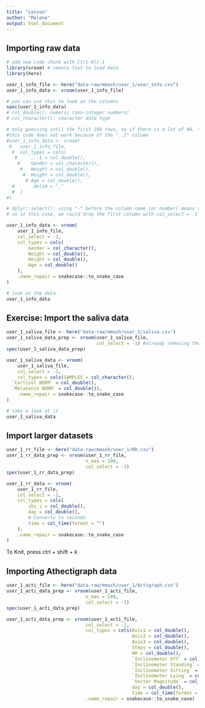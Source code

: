 ```yaml
---
title: "Lesson"
author: "Malene"
output: html_document
---
```


## Importing raw data

```r
# add new code chunk with Ctrl-Alt-I
library(vroom) # veeery fast to load data
library(here)
```

```r
user_1_info_file <- here("data-raw/mmash/user_1/user_info.csv")
user_1_info_data <- vroom(user_1_info_file)

# you can use this to look at the columns
spec(user_1_info_data)
# col_double(): numeric (non-integer numbers) 
# col_character(): character data type

# only guessing until the first 100 rows, so if there is a lot of NA, then it will maybe assign the wrong type
#this code does not work because of the "..1" column
#user_1_info_data <- vroom(
 #   user_1_info_file,
  #  col_types = cols(
   #     ...1 = col_double(),
    #    Gender = col_character(),
     #   Weight = col_double(),
      #  Height = col_double(),
       # Age = col_double(),
  #      .delim = ","
  #  )
#)

# dplyr::select(): using "-" before the column name (or number) means to drop the column, 
# so in this case, we could drop the first column with col_select = -1

user_1_info_data <- vroom(
    user_1_info_file,
    col_select = -1,
    col_types = cols(
        Gender = col_character(),
        Weight = col_double(),
        Height = col_double(),
        Age = col_double()
    ),
    .name_repair = snakecase::to_snake_case
)

# look at the data
user_1_info_data

```


## Exercise: Import the saliva data

```r
user_1_saliva_file <- here("data-raw/mmash/user_1/saliva.csv")
user_1_saliva_data_prep <- vroom(user_1_saliva_file,
                                 col_select = -1) #already removing the first column
spec(user_1_saliva_data_prep)

user_1_saliva_data <- vroom(
    user_1_saliva_file,
    col_select = -1,
    col_types = cols(SAMPLES = col_character(),
  `Cortisol NORM` = col_double(),
  `Melatonin NORM` = col_double()),
    .name_repair = snakecase::to_snake_case
)

# take a look at it
user_1_saliva_data
```

## Import larger datasets
```r
user_1_rr_file <- here("data-raw/mmash/user_1/RR.csv")
user_1_rr_data_prep <- vroom(user_1_rr_file,
                             n_max = 100,
                             col_select = -1)
spec(user_1_rr_data_prep)

user_1_rr_data <- vroom(
    user_1_rr_file,
    col_select = -1,
    col_types = cols(
        ibi_s = col_double(),
        day = col_double(),
        # Converts to seconds
        time = col_time(format = "")
    ),
    .name_repair = snakecase::to_snake_case
)


```

To Knit, press ctrl + shift + k 

## Importing Athectigraph data

```r
user_1_acti_file <- here("data-raw/mmash/user_1/Actigraph.csv")
user_1_acti_data_prep <- vroom(user_1_acti_file,
                             n_max = 100,
                             col_select = -1)
spec(user_1_acti_data_prep)

user_1_acti_data_prep <- vroom(user_1_acti_file,
                             col_select = -1,
                             col_types = cols(Axis1 = col_double(),
                                              Axis2 = col_double(),
                                              Axis3 = col_double(),
                                              Steps = col_double(),
                                              HR = col_double(),
                                              `Inclinometer Off` = col_double(),
                                              `Inclinometer Standing` = col_double(),
                                              `Inclinometer Sitting` = col_double(),
                                              `Inclinometer Lying` = col_double(),
                                              `Vector Magnitude` = col_double(),
                                              day = col_double(),
                                              time = col_time(format = "")),
                             .name_repair = snakecase::to_snake_case)

```

